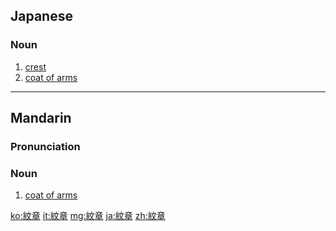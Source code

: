==Japanese==
{{ja-kanjitab|もん|しょう|yomi=on}}
===Noun===
{{ja-noun|もんしょう}}

# [[crest]]
# [[coat of arms]]

----

==Mandarin==
{{zh-hanzi-box|[[纹章]]|[[紋]][[章]]}}

===Pronunciation===
{{Pinyin-IPA|wénzhāng}}

===Noun===
{{cmn-noun|t|pin=wénzhāng|pint=wen2zhang1|sim=纹章}}

# [[coat of arms]]

[[ko:紋章]]
[[it:紋章]]
[[mg:紋章]]
[[ja:紋章]]
[[zh:紋章]]